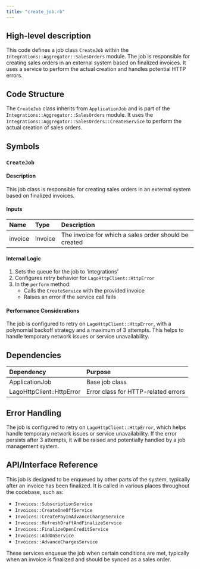 ```yaml
---
title: "create_job.rb"
---
```


## High-level description
This code defines a job class `CreateJob` within the `Integrations::Aggregator::SalesOrders` module. The job is responsible for creating sales orders in an external system based on finalized invoices. It uses a service to perform the actual creation and handles potential HTTP errors.

## Code Structure
The `CreateJob` class inherits from `ApplicationJob` and is part of the `Integrations::Aggregator::SalesOrders` module. It uses the `Integrations::Aggregator::SalesOrders::CreateService` to perform the actual creation of sales orders.

## Symbols
### `CreateJob`
#### Description
This job class is responsible for creating sales orders in an external system based on finalized invoices.

#### Inputs
| Name | Type | Description |
|:-----|:-----|:------------|
| invoice | Invoice | The invoice for which a sales order should be created |

#### Internal Logic
1. Sets the queue for the job to 'integrations'
2. Configures retry behavior for `LagoHttpClient::HttpError`
3. In the `perform` method:
   - Calls the `CreateService` with the provided invoice
   - Raises an error if the service call fails

#### Performance Considerations
The job is configured to retry on `LagoHttpClient::HttpError`, with a polynomial backoff strategy and a maximum of 3 attempts. This helps to handle temporary network issues or service unavailability.

## Dependencies
| Dependency | Purpose |
|:-----------|:--------|
| ApplicationJob | Base job class |
| LagoHttpClient::HttpError | Error class for HTTP-related errors |

## Error Handling
The job is configured to retry on `LagoHttpClient::HttpError`, which helps handle temporary network issues or service unavailability. If the error persists after 3 attempts, it will be raised and potentially handled by a job management system.

## API/Interface Reference
This job is designed to be enqueued by other parts of the system, typically after an invoice has been finalized. It is called in various places throughout the codebase, such as:
- `Invoices::SubscriptionService`
- `Invoices::CreateOneOffService`
- `Invoices::CreatePayInAdvanceChargeService`
- `Invoices::RefreshDraftAndFinalizeService`
- `Invoices::FinalizeOpenCreditService`
- `Invoices::AddOnService`
- `Invoices::AdvanceChargesService`

These services enqueue the job when certain conditions are met, typically when an invoice is finalized and should be synced as a sales order.